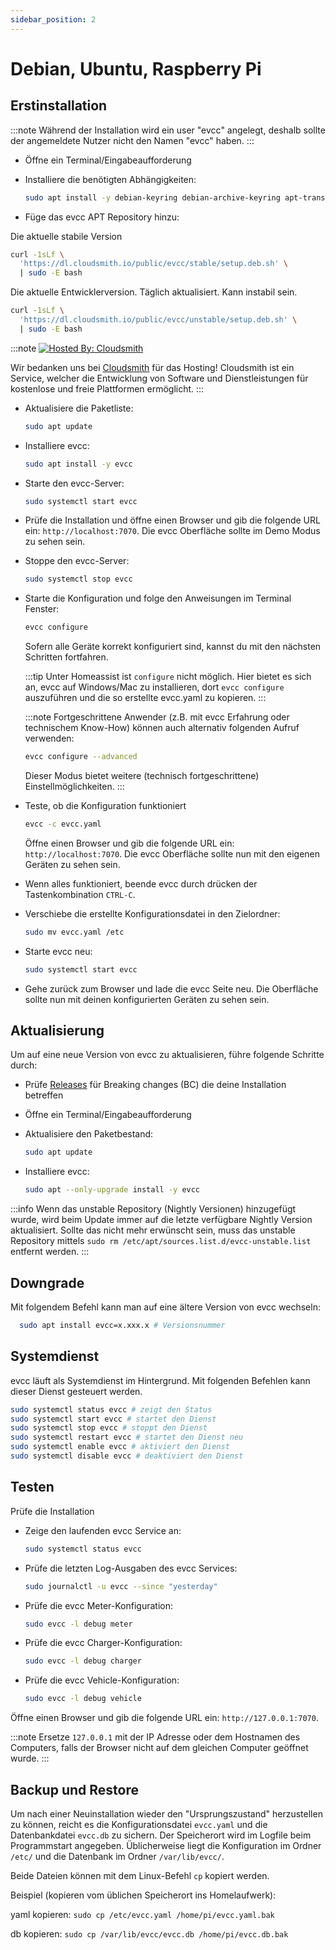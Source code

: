 ```yaml
---
sidebar_position: 2
---
```



# Debian, Ubuntu, Raspberry Pi

## Erstinstallation

:::note
Während der Installation wird ein user "evcc" angelegt, deshalb sollte der angemeldete Nutzer nicht den Namen "evcc" haben.
:::

- Öffne ein Terminal/Eingabeaufforderung
- Installiere die benötigten Abhängigkeiten:

  ```sh
  sudo apt install -y debian-keyring debian-archive-keyring apt-transport-https curl
  ```

- Füge das evcc APT Repository hinzu:

<Tabs groupId="release-type">
  <TabItem value="Release" label="Release" default>
  Die aktuelle stabile Version

```sh
curl -1sLf \
  'https://dl.cloudsmith.io/public/evcc/stable/setup.deb.sh' \
  | sudo -E bash
```

  </TabItem>
  <TabItem value="Nightly" label="Nightly">
  Die aktuelle Entwicklerversion. Täglich aktualisiert. Kann instabil sein.

```sh
curl -1sLf \
  'https://dl.cloudsmith.io/public/evcc/unstable/setup.deb.sh' \
  | sudo -E bash
```

  </TabItem>
</Tabs>

:::note
[![Hosted By: Cloudsmith](https://img.shields.io/badge/OSS%20hosting%20by-cloudsmith-blue?logo=cloudsmith&style=flat-square)](https://cloudsmith.com)

Wir bedanken uns bei [Cloudsmith](https://cloudsmith.com) für das Hosting!
Cloudsmith ist ein Service, welcher die Entwicklung von Software und Dienstleistungen für kostenlose und freie Plattformen ermöglicht.
:::

- Aktualisiere die Paketliste:

  ```sh
  sudo apt update
  ```

- Installiere evcc:

  ```sh
  sudo apt install -y evcc
  ```

- Starte den evcc-Server:

  ```sh
  sudo systemctl start evcc
  ```

- Prüfe die Installation und öffne einen Browser und gib die folgende URL ein: `http://localhost:7070`. Die evcc Oberfläche sollte im Demo Modus zu sehen sein.

- Stoppe den evcc-Server:

  ```sh
  sudo systemctl stop evcc
  ```

- Starte die Konfiguration und folge den Anweisungen im Terminal Fenster:

  ```sh
  evcc configure
  ```

  Sofern alle Geräte korrekt konfiguriert sind, kannst du mit den nächsten Schritten fortfahren.

  :::tip
  Unter Homeassist ist `configure` nicht möglich. Hier bietet es sich an, evcc auf Windows/Mac zu installieren, dort `evcc configure` auszuführen und die so erstellte evcc.yaml zu kopieren.
  :::

  :::note
  Fortgeschrittene Anwender (z.B. mit evcc Erfahrung oder technischem Know-How) können auch alternativ folgenden Aufruf verwenden:

  ```sh
  evcc configure --advanced
  ```

  Dieser Modus bietet weitere (technisch fortgeschrittene) Einstellmöglichkeiten.
  :::

- Teste, ob die Konfiguration funktioniert

  ```sh
  evcc -c evcc.yaml
  ```

  Öffne einen Browser und gib die folgende URL ein: `http://localhost:7070`. Die evcc Oberfläche sollte nun mit den eigenen Geräten zu sehen sein.

- Wenn alles funktioniert, beende evcc durch drücken der Tastenkombination `CTRL-C`.

- Verschiebe die erstellte Konfigurationsdatei in den Zielordner:

  ```sh
  sudo mv evcc.yaml /etc
  ```

- Starte evcc neu:

  ```sh
  sudo systemctl start evcc
  ```

- Gehe zurück zum Browser und lade die evcc Seite neu. Die Oberfläche sollte nun mit deinen konfigurierten Geräten zu sehen sein.

## Aktualisierung

Um auf eine neue Version von evcc zu aktualisieren, führe folgende Schritte durch:

- Prüfe [Releases](https://github.com/evcc-io/evcc/releases) für Breaking changes (BC) die deine Installation betreffen
- Öffne ein Terminal/Eingabeaufforderung
- Aktualisiere den Paketbestand:

  ```sh
  sudo apt update
  ```

- Installiere evcc:

  ```sh
  sudo apt --only-upgrade install -y evcc
  ```

:::info
Wenn das unstable Repository (Nightly Versionen) hinzugefügt wurde, wird beim Update immer auf die letzte verfügbare Nightly Version aktualisiert. Sollte das nicht mehr erwünscht sein, muss das unstable Repository mittels `sudo rm /etc/apt/sources.list.d/evcc-unstable.list` entfernt werden.
:::

## Downgrade

Mit folgendem Befehl kann man auf eine ältere Version von evcc wechseln:

```sh
  sudo apt install evcc=x.xxx.x # Versionsnummer
```

## Systemdienst

evcc läuft als Systemdienst im Hintergrund. Mit folgenden Befehlen kann dieser Dienst gesteuert werden.

```sh
sudo systemctl status evcc # zeigt den Status
sudo systemctl start evcc # startet den Dienst
sudo systemctl stop evcc # stoppt den Dienst
sudo systemctl restart evcc # startet den Dienst neu
sudo systemctl enable evcc # aktiviert den Dienst
sudo systemctl disable evcc # deaktiviert den Dienst
```

## Testen

Prüfe die Installation

- Zeige den laufenden evcc Service an:

  ```sh
  sudo systemctl status evcc
  ```

- Prüfe die letzten Log-Ausgaben des evcc Services:

  ```sh
  sudo journalctl -u evcc --since "yesterday"
  ```

- Prüfe die evcc Meter-Konfiguration:

  ```sh
  sudo evcc -l debug meter
  ```

- Prüfe die evcc Charger-Konfiguration:

  ```sh
  sudo evcc -l debug charger
  ```

- Prüfe die evcc Vehicle-Konfiguration:

  ```sh
  sudo evcc -l debug vehicle
  ```

Öffne einen Browser und gib die folgende URL ein: `http://127.0.0.1:7070`.

:::note
Ersetze `127.0.0.1` mit der IP Adresse oder dem Hostnamen des Computers, falls der Browser nicht auf dem gleichen Computer geöffnet wurde.
:::

## Backup und Restore

Um nach einer Neuinstallation wieder den "Ursprungszustand" herzustellen zu können, reicht es die Konfigurationsdatei `evcc.yaml` und die Datenbankdatei `evcc.db` zu sichern. Der Speicherort wird im Logfile beim Programmstart angegeben. Üblicherweise liegt die Konfiguration im Ordner `/etc/` und die Datenbank im Ordner `/var/lib/evcc/`.

Beide Dateien können mit dem Linux-Befehl `cp` kopiert werden.

Beispiel (kopieren vom üblichen Speicherort ins Homelaufwerk):

yaml kopieren: `sudo cp /etc/evcc.yaml /home/pi/evcc.yaml.bak`

db kopieren: `sudo cp /var/lib/evcc/evcc.db /home/pi/evcc.db.bak`
